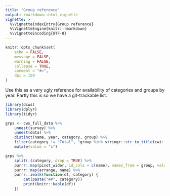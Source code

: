 ```yaml
---
title: "Group reference"
output: rmarkdown::html_vignette
vignette: >
  %\VignetteIndexEntry{Group reference}
  %\VignetteEngine{knitr::rmarkdown}
  %\VignetteEncoding{UTF-8}
---
```


```r
knitr::opts_chunk$set(
    echo = FALSE,
    message = FALSE,
    warning = FALSE,
    collapse = TRUE,
    comment = "#>",
    dpi = 150
)
```

Use this as a very ugly reference for availability of categories and groups by year. Partly this is so we have a git-trackable list.

```r
library(dcws)
library(dplyr)
library(tidyr)
```

```r
grps <- cws_full_data %>%
    unnest(survey) %>%
    unnest(data) %>%
    distinct(name, year, category, group) %>%
    filter(category != "Total", !group %in% stringr::str_to_title(cwi::ct5_clusters$cluster)) %>%
    mutate(value = "x")

grps %>%
    split(.$category, drop = TRUE) %>%
    purrr::map(pivot_wider, id_cols = c(name), names_from = group, values_from = year, values_fn = list(year = toString), names_sort = TRUE, values_fill = "") %>%
    purrr::map(arrange, name) %>%
    purrr::iwalk(function(df, category) {
        cat(paste("##", category))
        print(knitr::kable(df))
    })
```



